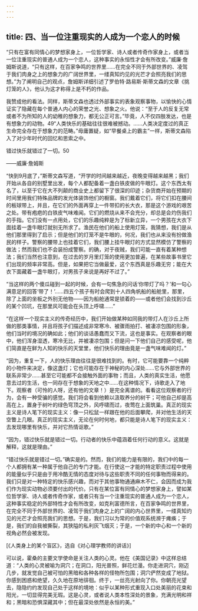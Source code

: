 ```yaml
---
---
---
```

title: 四、当一位注重现实的人成为一个恋人的时候
---




“只有在富有同情心的梦想家身上，一位哲学家、诗人或者传奇作家身上，或者当一位注重现实的普通人成为一个恋人，这种事实的永恒性才会有所改变。”威廉·詹姆斯说道，“只有这样，在百家争鸣的世界里……在完全不同于外部世界的、凌驾于我们肉身之上的想象力的广阔世界里，一缕真知灼见的光芒才会照亮我们的思想。”为了阐明自己的观点，詹姆斯详细引述了罗伯特·路易斯·斯蒂文森的文章《挑灯笼的人》，他认为这才称得上是不朽的作品。

我赞成他的看法。同样，斯蒂文森也透过外部事实的表象观察事物，以愉快的心情证实了隐藏在每个普通人内心的荣誉之光、想象之火。他说：“至于人的反复无常或者不为所知的人的幼稚的想象力，都无公正可言。”毕竟，人不仅四肢发达，也是有想象力的动物。49“人类快乐的基础往往很难被撼动。……人类决定度过的真正生命完全存在于想象力的范畴。”毋庸置疑，如“早餐桌上的霸主”一样，斯蒂文森陷入了对少年时代的回忆和思索之中。

错过快乐就错过了一切。50

——威廉·詹姆斯

“快到9月底了，”斯蒂文森写道，“开学的时间越来越近，夜晚变得越来越黑；我们开始从各自的别墅里出发，每个人都配备着一盏白铁皮做的牛眼灯。这个东西太有名了，以至于它在大不列颠的商业史上都留下了很深的印迹；杂货商开始在预期的时间里用我们特殊品牌的发光体装饰他们的橱窗。我们戴着它们，将它们扣在腰间的板球带上，并且，在它们的外面再穿上一件带扣的长大衣，那是这个游戏的艰苦之处。带有疱疤的白铁皮气味难闻。它们的燃烧从来不会充分，却总是会灼伤我们的手指。它们没有一点用处，它们的乐趣纯粹是为了标新立异，一个男孩在大衣下面挂着一盏牛眼灯就别无所求了。渔民在他们的船上使用灯笼，我猜想，我们是从他们那里得到了启示；但是他们的灯笼不是牛眼的，何况，我们也从来没有扮做渔民的样子。警察的腰带上也挂着它们，我们腰上挂牛眼灯的方式显然模仿了警察的做法；然而我们也不会装扮成警察。的确，对于夜贼，我们可能一直有着某种想法；我们当然也注意到，在过去的岁月里灯笼的使用更加普遍，在某些故事书里它们出现的频率非常高。但是，如果把它当做最爱，这个东西真是乐趣无穷；能在大衣下面藏着一盏牛眼灯，对男孩子来说是再好不过了。”

“当这样的两个傻瓜碰到一起的时候，会有一句焦急的问话‘你带灯了吗？’和一句心满意足的回答‘带了！’……四五个孩子有时会爬到十人四角帆船的船舱里，那里，除了上面的坐板之外别无他物——因为船舱通常是锁着的——或者他们会找到沙丘的某个凹坑，在那里风可能会在头顶上呼啸……”

“在这样一个现实主义的传奇经历中，我们开始做某种如同我的带灯人在沙丘上所做的那类事情，并且将孩子们描述成非常寒冷、被骤雨拍打、被凄凉包围的形象，他们当时的境况的确如此；他们的谈话愚蠢而又下流，这也是事实。在观察者的眼中，他们浑身湿透，寒冷无比，并被凄凉包围；但是问一下他们自己的感受呢，他们简直是在鲜为人知的快乐的天堂里，他们快乐的理由竟是一盏气味难闻的灯。”

“因为，重复一下，人的快乐理由往往是很难找到的。有时，它可能要靠一个纯粹的小物件来决定，像这盏灯；它也可能存在于神秘的内心深处……它与外部世界的联系非常少……甚至它可能都不会接触外面的事物；而且，人类的真实生活，他愿意去过的生活，也一同存在于想象的天地之中……在这种情况下，诗歌走入了地下。观察者（可怜的人呀，还有他的文章！）是完全离谱的。看看这位观察者的行为，会有一种受骗的感觉。我们将会看到他赖以汲取养分的树干；可他自己却是高高在上，置身于树叶的绿色穹顶之外，风呼啸而过，夜莺在上面筑巢。真正的现实主义是诗人笔下的现实主义：像一只松鼠一样跟在他的后面攀爬，并对他生活的天空瞥上几眼。真正的现实主义，无论在何时何地，都只能是诗人笔下的现实主义：去发现哪里有快乐，并对它热情讴歌。”

“因为，错过快乐就是错过一切。行动者的快乐中蕴涵着任何行动的意义。这就是解释，这就是理由。”

“错过快乐就是错过一切。”确实是的。然而，我们的能力是有限的，我们中的每一个人都拥有某一种属于他自己的专门才能。在行使这一才能的特定职责过程中使用的能量似乎只是由于用冷酷无情的态度对待与这些职责不同的任何事物而得来的。我们只是对一种特定的快乐感兴趣，而对于其他事物通通麻木不仁，会因而成为我们作为现实动物必须要付出的代价。只有在某位富有同情心的梦想家身上，譬如某位哲学家、诗人或者传奇作家，或者只有当一个注重现实的普通人成为一个恋人，这种事实稳定的外部特性才会有所改变，如克利富德所言，在百家争鸣的世界里，在完全不同于外部世界的、凌驾于我们肉身之上的广阔的内心世界里，一缕真知灼见的光芒才会照亮我们的思想。于是，我们习以为常的价值观系统濒于瘫痪；于是，我们的自我被撕裂，其狭隘的私利灰飞烟灭；于是，一个新的中心和一个新的视角必然会被发现。

[《人类身上的某个盲区》，选自《对心理学教师的讲话》]

可以说，霍桑的主要文学使命是关注人类的心灵。他在《美国记录》中这样总结道：“人类的心灵被喻为洞穴；在洞口，阳光普照，鲜花烂漫。你走进洞穴，刚迈几步，就发觉自己被可怕的黑暗和各种各样的怪物所包围；洞穴俨然变成了地狱。你感到困惑和绝望，久久地在原地徘徊。终于，一丝亮光射向了你。你朝亮光望去，隐隐约约发现自己处于这样的境地：似乎以某种形式重现入口处美丽的花束和阳光，一切显得完美无瑕。这是心灵，或者说人类本性深处的景象，充满光明和祥和；黑暗和恐惧深藏其中；但在最深处依然是永恒的美。”